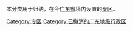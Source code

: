 本分类用于归纳，在今[[广东省|广东省]]境内设置的[[专区|专区]]。

[[Category:专区|Category:专区]]
[[Category:已撤消的广东地级行政区|Category:已撤消的广东地级行政区]]